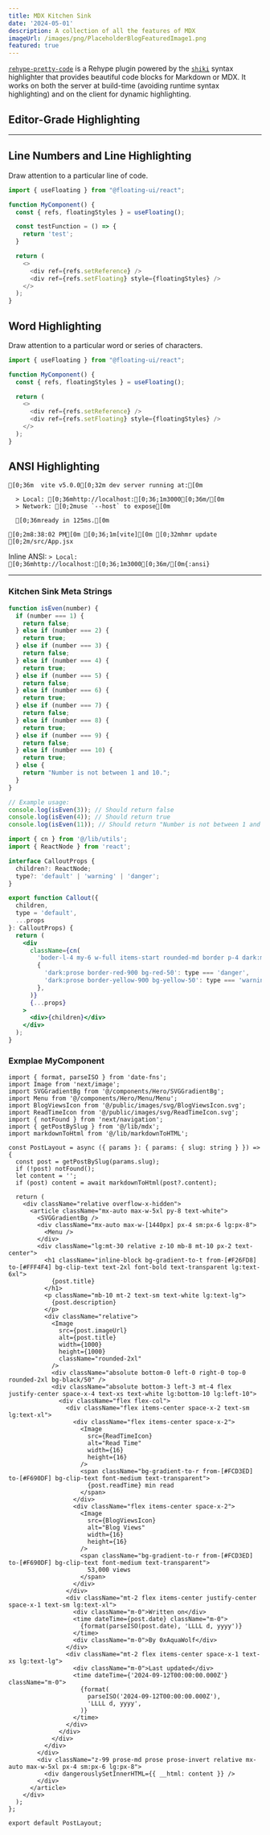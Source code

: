 ```yaml
---
title: MDX Kitchen Sink
date: '2024-05-01'
description: A collection of all the features of MDX
imageUrl: /images/png/PlaceholderBlogFeaturedImage1.png
featured: true
---
```


[`rehype-pretty-code`](https://github.com/atomiks/rehype-pretty-code) is a Rehype plugin powered by the
[`shiki`](https://github.com/shikijs/shiki) syntax highlighter that provides beautiful code blocks for Markdown or MDX. It works on both the server at build-time (avoiding runtime syntax highlighting) and on the client for dynamic highlighting.

## Editor-Grade Highlighting

---

## Line Numbers and Line Highlighting

Draw attention to a particular line of code.

```js {4} showLineNumbers title="index.js"
import { useFloating } from "@floating-ui/react";

function MyComponent() {
  const { refs, floatingStyles } = useFloating();

  const testFunction = () => {
    return 'test';
  }

  return (
    <>
      <div ref={refs.setReference} />
      <div ref={refs.setFloating} style={floatingStyles} />
    </>
  );
}
```

## Word Highlighting

Draw attention to a particular word or series of characters.

```js /floatingStyles/
import { useFloating } from "@floating-ui/react";

function MyComponent() {
  const { refs, floatingStyles } = useFloating();

  return (
    <>
      <div ref={refs.setReference} />
      <div ref={refs.setFloating} style={floatingStyles} />
    </>
  );
}
```

## ANSI Highlighting

```ansi
[0;36m  vite v5.0.0[0;32m dev server running at:[0m

  > Local: [0;36mhttp://localhost:[0;36;1m3000[0;36m/[0m
  > Network: [0;2muse `--host` to expose[0m

  [0;36mready in 125ms.[0m

[0;2m8:38:02 PM[0m [0;36;1m[vite][0m [0;32mhmr update [0;2m/src/App.jsx
```

Inline ANSI: `> Local: [0;36mhttp://localhost:[0;36;1m3000[0;36m/[0m{:ansi}`

---

### Kitchen Sink Meta Strings

```js showLineNumbers {2-4} title="isEven.js" /console/ caption="Im a caption"
function isEven(number) {
  if (number === 1) {
    return false;
  } else if (number === 2) {
    return true;
  } else if (number === 3) {
    return false;
  } else if (number === 4) {
    return true;
  } else if (number === 5) {
    return false;
  } else if (number === 6) {
    return true;
  } else if (number === 7) {
    return false;
  } else if (number === 8) {
    return true;
  } else if (number === 9) {
    return false;
  } else if (number === 10) {
    return true;
  } else {
    return "Number is not between 1 and 10.";
  }
}

// Example usage:
console.log(isEven(3)); // Should return false
console.log(isEven(4)); // Should return true
console.log(isEven(11)); // Should return "Number is not between 1 and 10."
```


```jsx
import { cn } from '@/lib/utils';
import { ReactNode } from 'react';

interface CalloutProps {
  children?: ReactNode;
  type?: 'default' | 'warning' | 'danger';
}

export function Callout({
  children,
  type = 'default',
  ...props
}: CalloutProps) {
  return (
    <div
      className={cn(
        'boder-l-4 my-6 w-full items-start rounded-md border p-4 dark:max-w-none',
        {
          'dark:prose border-red-900 bg-red-50': type === 'danger',
          'dark:prose border-yellow-900 bg-yellow-50': type === 'warning',
        },
      )}
      {...props}
    >
      <div>{children}</div>
    </div>
  );
}

```


### Exmplae MyComponent

```tsx
import { format, parseISO } from 'date-fns';
import Image from 'next/image';
import SVGGradientBg from '@/components/Hero/SVGGradientBg';
import Menu from '@/components/Hero/Menu/Menu';
import BlogViewsIcon from '@/public/images/svg/BlogViewsIcon.svg';
import ReadTimeIcon from '@/public/images/svg/ReadTimeIcon.svg';
import { notFound } from 'next/navigation';
import { getPostBySlug } from '@/lib/mdx';
import markdownToHtml from '@/lib/markdownToHTML';

const PostLayout = async ({ params }: { params: { slug: string } }) => {
  const post = getPostBySlug(params.slug);
  if (!post) notFound();
  let content = '';
  if (post) content = await markdownToHtml(post?.content);

  return (
    <div className="relative overflow-x-hidden">
      <article className="mx-auto max-w-5xl py-8 text-white">
        <SVGGradientBg />
        <div className="mx-auto max-w-[1440px] px-4 sm:px-6 lg:px-8">
          <Menu />
        </div>
        <div className="lg:mt-30 relative z-10 mb-8 mt-10 px-2 text-center">
          <h1 className="inline-block bg-gradient-to-t from-[#F26FD8] to-[#FFF4F4] bg-clip-text text-2xl font-bold text-transparent lg:text-6xl">
            {post.title}
          </h1>
          <p className="mb-10 mt-2 text-sm text-white lg:text-lg">
            {post.description}
          </p>
          <div className="relative">
            <Image
              src={post.imageUrl}
              alt={post.title}
              width={1000}
              height={1000}
              className="rounded-2xl"
            />
            <div className="absolute bottom-0 left-0 right-0 top-0 rounded-2xl bg-black/50" />
            <div className="absolute bottom-3 left-3 mt-4 flex justify-center space-x-4 text-xs text-white lg:bottom-10 lg:left-10">
              <div className="flex flex-col">
                <div className="flex items-center space-x-2 text-sm lg:text-xl">
                  <div className="flex items-center space-x-2">
                    <Image
                      src={ReadTimeIcon}
                      alt="Read Time"
                      width={16}
                      height={16}
                    />
                    <span className="bg-gradient-to-r from-[#FCD3ED] to-[#F690DF] bg-clip-text font-medium text-transparent">
                      {post.readTime} min read
                    </span>
                  </div>
                  <div className="flex items-center space-x-2">
                    <Image
                      src={BlogViewsIcon}
                      alt="Blog Views"
                      width={16}
                      height={16}
                    />
                    <span className="bg-gradient-to-r from-[#FCD3ED] to-[#F690DF] bg-clip-text font-medium text-transparent">
                      53,000 views
                    </span>
                  </div>
                </div>
                <div className="mt-2 flex items-center justify-center space-x-1 text-sm lg:text-xl">
                  <div className="m-0">Written on</div>
                  <time dateTime={post.date} className="m-0">
                    {format(parseISO(post.date), 'LLLL d, yyyy')}
                  </time>
                  <div className="m-0">By 0xAquaWolf</div>
                </div>
                <div className="mt-2 flex items-center space-x-1 text-xs lg:text-lg">
                  <div className="m-0">Last updated</div>
                  <time dateTime={'2024-09-12T00:00:00.000Z'} className="m-0">
                    {format(
                      parseISO('2024-09-12T00:00:00.000Z'),
                      'LLLL d, yyyy',
                    )}
                  </time>
                </div>
              </div>
            </div>
          </div>
        </div>
        <div className="z-99 prose-md prose prose-invert relative mx-auto max-w-5xl px-4 sm:px-6 lg:px-8">
          <div dangerouslySetInnerHTML={{ __html: content }} />
        </div>
      </article>
    </div>
  );
};

export default PostLayout;

```

